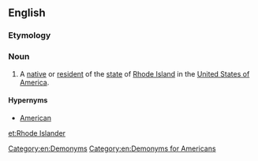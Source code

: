 ==English==

===Etymology===
{{suffix|Rhode Island|er|lang=en}}

===Noun===
{{en-noun|head=[[Rhode]] [[Islander]]}}

# A [[native]] or [[resident]] of the [[state]] of [[Rhode Island]] in the [[United States of America]].

====Hypernyms====
* [[American]]

[[Category:en:Demonyms]]
[[Category:en:Demonyms for Americans]]

[[et:Rhode Islander]]